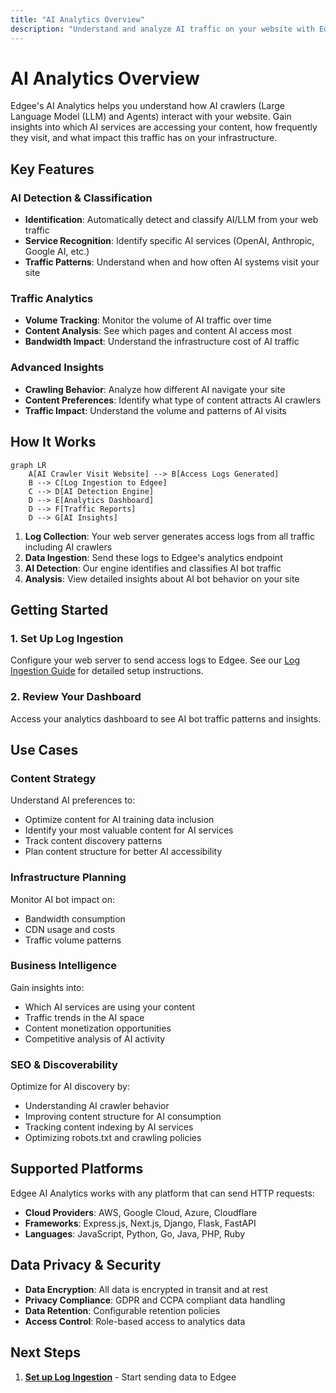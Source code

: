 ```yaml
---
title: "AI Analytics Overview"
description: "Understand and analyze AI traffic on your website with Edgee's comprehensive analytics platform."
---
```



<EdgeeSdk />

# AI Analytics Overview

Edgee's AI Analytics helps you understand how AI crawlers (Large Language Model (LLM) and Agents) interact with your website. Gain insights into which AI services are accessing your content, how frequently they visit, and what impact this traffic has on your infrastructure.

## Key Features

### AI Detection & Classification
- **Identification**: Automatically detect and classify AI/LLM from your web traffic
- **Service Recognition**: Identify specific AI services (OpenAI, Anthropic, Google AI, etc.)
- **Traffic Patterns**: Understand when and how often AI systems visit your site

### Traffic Analytics
- **Volume Tracking**: Monitor the volume of AI traffic over time
- **Content Analysis**: See which pages and content AI access most
- **Bandwidth Impact**: Understand the infrastructure cost of AI traffic

### Advanced Insights
- **Crawling Behavior**: Analyze how different AI navigate your site
- **Content Preferences**: Identify what type of content attracts AI crawlers
- **Traffic Impact**: Understand the volume and patterns of AI visits

## How It Works

```mermaid
graph LR
    A[AI Crawler Visit Website] --> B[Access Logs Generated]
    B --> C[Log Ingestion to Edgee]
    C --> D[AI Detection Engine]
    D --> E[Analytics Dashboard]
    D --> F[Traffic Reports]
    D --> G[AI Insights]
```

1. **Log Collection**: Your web server generates access logs from all traffic including AI crawlers
2. **Data Ingestion**: Send these logs to Edgee's analytics endpoint
3. **AI Detection**: Our engine identifies and classifies AI bot traffic
4. **Analysis**: View detailed insights about AI bot behavior on your site

## Getting Started

### 1. Set Up Log Ingestion
Configure your web server to send access logs to Edgee. See our [Log Ingestion Guide](/services/ai-analytics/log-ingestion) for detailed setup instructions.

### 2. Review Your Dashboard
Access your analytics dashboard to see AI bot traffic patterns and insights.

## Use Cases

### Content Strategy
Understand AI preferences to:
- Optimize content for AI training data inclusion
- Identify your most valuable content for AI services
- Track content discovery patterns
- Plan content structure for better AI accessibility

### Infrastructure Planning
Monitor AI bot impact on:
- Bandwidth consumption
- CDN usage and costs
- Traffic volume patterns

### Business Intelligence
Gain insights into:
- Which AI services are using your content
- Traffic trends in the AI space
- Content monetization opportunities
- Competitive analysis of AI activity

### SEO & Discoverability
Optimize for AI discovery by:
- Understanding AI crawler behavior
- Improving content structure for AI consumption
- Tracking content indexing by AI services
- Optimizing robots.txt and crawling policies

## Supported Platforms

Edgee AI Analytics works with any platform that can send HTTP requests:

- **Cloud Providers**: AWS, Google Cloud, Azure, Cloudflare
- **Frameworks**: Express.js, Next.js, Django, Flask, FastAPI
- **Languages**: JavaScript, Python, Go, Java, PHP, Ruby

## Data Privacy & Security

- **Data Encryption**: All data is encrypted in transit and at rest
- **Privacy Compliance**: GDPR and CCPA compliant data handling
- **Data Retention**: Configurable retention policies
- **Access Control**: Role-based access to analytics data

## Next Steps

1. **[Set up Log Ingestion](/services/ai-analytics/log-ingestion)** - Start sending data to Edgee